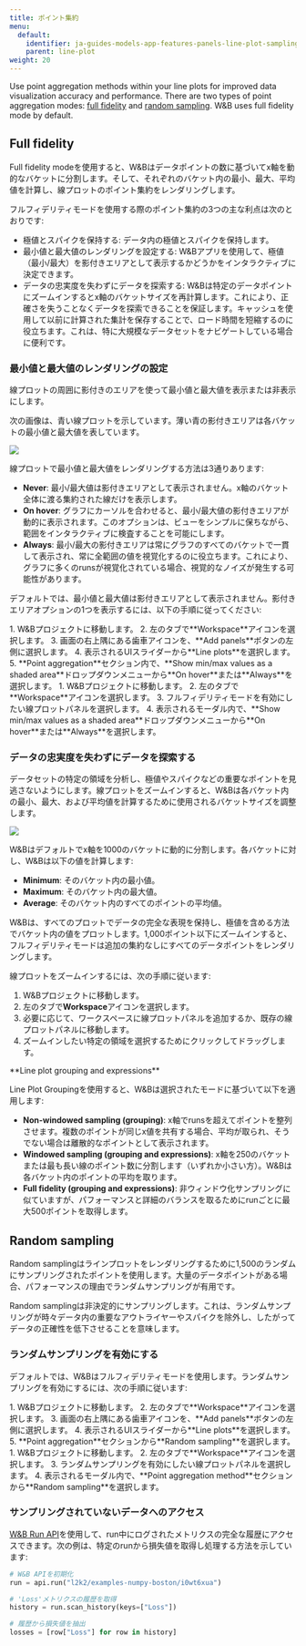 ```yaml
---
title: ポイント集約
menu:
  default:
    identifier: ja-guides-models-app-features-panels-line-plot-sampling
    parent: line-plot
weight: 20
---
```


Use point aggregation methods within your line plots for improved data visualization accuracy and performance. There are two types of point aggregation modes: [full fidelity](#full-fidelity) and [random sampling](#random-sampling). W&B uses full fidelity mode by default.

## Full fidelity

Full fidelity modeを使用すると、W&Bはデータポイントの数に基づいてx軸を動的なバケットに分割します。そして、それぞれのバケット内の最小、最大、平均値を計算し、線プロットのポイント集約をレンダリングします。

フルフィデリティモードを使用する際のポイント集約の3つの主な利点は次のとおりです:

* 極値とスパイクを保持する: データ内の極値とスパイクを保持します。
* 最小値と最大値のレンダリングを設定する: W&Bアプリを使用して、極値（最小/最大）を影付きエリアとして表示するかどうかをインタラクティブに決定できます。
* データの忠実度を失わずにデータを探索する: W&Bは特定のデータポイントにズームインするとx軸のバケットサイズを再計算します。これにより、正確さを失うことなくデータを探索できることを保証します。キャッシュを使用して以前に計算された集計を保存することで、ロード時間を短縮するのに役立ちます。これは、特に大規模なデータセットをナビゲートしている場合に便利です。

### 最小値と最大値のレンダリングの設定

線プロットの周囲に影付きのエリアを使って最小値と最大値を表示または非表示にします。

次の画像は、青い線プロットを示しています。薄い青の影付きエリアは各バケットの最小値と最大値を表しています。

<Frame>
    <img src="/images/app_ui/shaded-areas.png"  />
</Frame>

線プロットで最小値と最大値をレンダリングする方法は3通りあります:

* **Never**: 最小/最大値は影付きエリアとして表示されません。x軸のバケット全体に渡る集約された線だけを表示します。
* **On hover**: グラフにカーソルを合わせると、最小/最大値の影付きエリアが動的に表示されます。このオプションは、ビューをシンプルに保ちながら、範囲をインタラクティブに検査することを可能にします。
* **Always**: 最小/最大の影付きエリアは常にグラフのすべてのバケットで一貫して表示され、常に全範囲の値を視覚化するのに役立ちます。これにより、グラフに多くのrunsが視覚化されている場合、視覚的なノイズが発生する可能性があります。

デフォルトでは、最小値と最大値は影付きエリアとして表示されません。影付きエリアオプションの1つを表示するには、以下の手順に従ってください:

<Tabs>
<Tab title="All charts in a workspace">
1. W&Bプロジェクトに移動します。
2. 左のタブで**Workspace**アイコンを選択します。
3. 画面の右上隅にある歯車アイコンを、**Add panels**ボタンの左側に選択します。
4. 表示されるUIスライダーから**Line plots**を選択します。
5. **Point aggregation**セクション内で、**Show min/max values as a shaded area**ドロップダウンメニューから**On hover**または**Always**を選択します。
</Tab>
<Tab title="Individual chart in a workspace">
1. W&Bプロジェクトに移動します。
2. 左のタブで**Workspace**アイコンを選択します。
3. フルフィデリティモードを有効にしたい線プロットパネルを選択します。
4. 表示されるモーダル内で、**Show min/max values as a shaded area**ドロップダウンメニューから**On hover**または**Always**を選択します。
</Tab>
</Tabs>

### データの忠実度を失わずにデータを探索する

データセットの特定の領域を分析し、極値やスパイクなどの重要なポイントを見逃さないようにします。線プロットをズームインすると、W&Bは各バケット内の最小、最大、および平均値を計算するために使用されるバケットサイズを調整します。

<Frame>
    <img src="/images/app_ui/zoom_in.gif"  />
</Frame>

W&Bはデフォルトでx軸を1000のバケットに動的に分割します。各バケットに対し、W&Bは以下の値を計算します:

- **Minimum**: そのバケット内の最小値。
- **Maximum**: そのバケット内の最大値。
- **Average**: そのバケット内のすべてのポイントの平均値。

W&Bは、すべてのプロットでデータの完全な表現を保持し、極値を含める方法でバケット内の値をプロットします。1,000ポイント以下にズームインすると、フルフィデリティモードは追加の集約なしにすべてのデータポイントをレンダリングします。

線プロットをズームインするには、次の手順に従います:

1. W&Bプロジェクトに移動します。
2. 左のタブで**Workspace**アイコンを選択します。
3. 必要に応じて、ワークスペースに線プロットパネルを追加するか、既存の線プロットパネルに移動します。
4. ズームインしたい特定の領域を選択するためにクリックしてドラッグします。

<Note>
**Line plot grouping and expressions**

Line Plot Groupingを使用すると、W&Bは選択されたモードに基づいて以下を適用します:

- **Non-windowed sampling (grouping)**: x軸でrunsを超えてポイントを整列させます。複数のポイントが同じx値を共有する場合、平均が取られ、そうでない場合は離散的なポイントとして表示されます。
- **Windowed sampling (grouping and expressions)**: x軸を250のバケットまたは最も長い線のポイント数に分割します（いずれか小さい方）。W&Bは各バケット内のポイントの平均を取ります。
- **Full fidelity (grouping and expressions)**: 非ウィンドウ化サンプリングに似ていますが、パフォーマンスと詳細のバランスを取るためにrunごとに最大500ポイントを取得します。
</Note>

## Random sampling

Random samplingはラインプロットをレンダリングするために1,500のランダムにサンプリングされたポイントを使用します。大量のデータポイントがある場合、パフォーマンスの理由でランダムサンプリングが有用です。

<Danger>
Random samplingは非決定的にサンプリングします。これは、ランダムサンプリングが時々データ内の重要なアウトライヤーやスパイクを除外し、したがってデータの正確性を低下させることを意味します。
</Danger>

### ランダムサンプリングを有効にする
デフォルトでは、W&Bはフルフィデリティモードを使用します。ランダムサンプリングを有効にするには、次の手順に従います:

<Tabs>
<Tab title="All charts in a workspace">
1. W&Bプロジェクトに移動します。
2. 左のタブで**Workspace**アイコンを選択します。
3. 画面の右上隅にある歯車アイコンを、**Add panels**ボタンの左側に選択します。
4. 表示されるUIスライダーから**Line plots**を選択します。
5. **Point aggregation**セクションから**Random sampling**を選択します。
</Tab>
<Tab title="Individual chart in a workspace">
1. W&Bプロジェクトに移動します。
2. 左のタブで**Workspace**アイコンを選択します。
3. ランダムサンプリングを有効にしたい線プロットパネルを選択します。
4. 表示されるモーダル内で、**Point aggregation method**セクションから**Random sampling**を選択します。
</Tab>
</Tabs>

### サンプリングされていないデータへのアクセス

[W&B Run API](/ja/ref/python/public-api/run)を使用して、run中にログされたメトリクスの完全な履歴にアクセスできます。次の例は、特定のrunから損失値を取得し処理する方法を示しています:

```python
# W&B APIを初期化
run = api.run("l2k2/examples-numpy-boston/i0wt6xua")

# 'Loss'メトリクスの履歴を取得
history = run.scan_history(keys=["Loss"])

# 履歴から損失値を抽出
losses = [row["Loss"] for row in history]
```